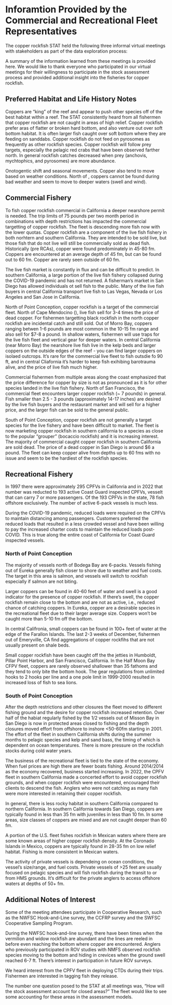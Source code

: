# Inforamtion Provided by the Commercial and Recreational Fleet Representatives


The copper rockfish STAT held the following three informal virtual meetings with stakeholders as part of the data exploration process:

\begin{enumerate}
\item Copper Rockfish & the Commercial Fisheries on January 10, 2023 (24 attendees)
\item Copper Rockfish  & the Recreational Fishery South of Pt. Conception on January 23, 2023 (17 attendees)
\item  & the Recreational Fishery North of Pt. Conception on January 30, 2023 (19 attendees)
\end{enumerate}


A summary of the information learned from these meetings is provided here. We would like to thank everyone who participated in our virtual meetings for their willingness to participate in the stock assessment process and provided additional insight into the fisheries for copper rockfish.

## Preferred Habitat and Life History Notes

Coppers are "king" of the reef and appear to push other species off of the best habitat within a reef. The STAT consistently heard from all fishermen that copper rockfish are not caught in areas of high relief. Copper rockfish prefer aras of flatter or broken hard bottom, and also venture out over soft bottom habitat. It is often larger fish caught over soft bottom where they are feeding on sanddabs. Copper rockfish do not feed on pyrosomes as frequently as other rockfish species.  Copper rockfish will follow prey targets, especially the pelagic red crabs that have been observed farther north.
In general rockfish catches decreased when prey (anchovis, mychtophics, and pyrosomes) are more abundance. 

Onotogentic shift and seasonal movements. Copper also tend to move based on weather conditions. North of \PtC, coppers cannot be found during bad weather and seem to move to deeper waters (swell and wind). 

## Commercial Fishery

To fish copper rockfish commercial in California a deeper nearshore permit is needed.  The trip limits of 75 pounds per two month period in combinations with depth restrictions has impacted the commercial targetting of copper rockfish. The fleet is descending more fish now with the lower quotas. Copper rockfish are a component of the live fish fishery in both norhtern and southern California. They are intended to be sold live, but those fish that do not live will still be commercially sold as dead fish. Historically (pre RCAs), copper were found predominately in 45-80 fm. Coppers are encountered at an average depth of 45 fm, but can be found out to 60 fm. Copper are rarely seen outside of 60 fm.

The live fish market is constantly in flux and can be difficult to predict. In southern California, a large portion of the live fish fishery collapsed during the COVID-19 pandemic and has not returned. A fisherman's market in San Diego has allowed individuals ot sell fish to the public.  Many of the live fish buyers in central California transport live fish to Las Vegas, Nevada or Los Angeles and San Jose in California. 

North of Point Conception, copper rockfish is a target of the commercial fleet. North of Cape Mendocino (\CapeM), live fish sell for 3-4 times the price of dead copper. For fishermen targetting black rockfish in the north copper rockfish are incidental catch and still sold. Out of Morro Bay, coppers ranging betwen 1-6 pounds are most common in the 10-15 fm range and also sell for $7-8 a pound. In shallow waters, fishermen will use traps for the live fish fleet and vertical gear for deeper waters. In central California (near Morro Bay) the nearshore live fish live in the kelp beds and larger coppers on the outside edges of the reef - you can find larger coppers on isolaed outcrops. It's rare for the commercial live fleet to fish outsdie fo 90 ft, and in central Cliafornia it's harder to keep fish exihibing barotrauma alive, and the price of live fish much higher.

Commercial fishermen from multiple areas along the coast emphasized that the price difference for copper by size is not as pronounced as it is for other species landed in the live fish fishery. North of San Francisco, the commercial fleet encounters larger copper rockfish (~ 7 pounds) in general.  Fish smaller than 2.5 - 3 pounds (approximately 14-17 inches) are desired by the live fish buyers and the restaurant market and will sell for a higher price, and the larger fish can be sold to the general public.

South of Point Conception, copper rockfish are not generally a target species for the live fishery and have been difficult to market. The fleet is now marketing copper rockfish in southern california to a species as close to the popular "grouper" (bocaccio rockfish) and it is increasing interest. The majority of commercial caught copper rockfish in southern California are sold dead.  The price of a dead copper in San Diego is around $6 a pound. The fleet can keep copper alive from depths up to 60 fms with no issue and seem to be the hardiest of the rockfish species. 

## Recreational Fishery

In 1997 there were approximately 295 CPFVs in Califonria and in 2022 that number was reducted to 193 active Coast Guard inspected CPFVs, vesselt that can carry 7 or more passengers. Of the 193 CPFVs in the state, 78 fish offshore exclusively. The number of active 6-pack vessels is much less.

During the COVID-19 pandemic, reduced loads were required on the CPFVs to maintain distancing among passengers.  Customers preferred the reduced loads that resulted in a less crowded vessel and have been willing to pay the increased charter costs to maintain the reduced loads post-COVID. This is true along the entire coast of California for Coast Guard inspected vessels.

### North of Point Conception

The majority of vessels north of Bodega Bay are 6-packs. Vessels fishing out of Eureka generally fish closer to shore due to weather and fuel costs. The target in this area is salmon, and vessels will switch to rockfish especially if salmon are not biting.

Larger coppers can be found in 40-60 feet of water and swell is a good indicator for the presence of copper rockfish. If there's swell, the copper rockfish remain close to the bottom and are not as active, i.e., reduced chance of catching coppers.  In Eureka, copper are a desirable species in the recreational fleet due to their larger average size. Coppers won't be caught more than 5-10 fm off the bottom. 

In central Califronia, small coppers can be found in 100+ feet of water at the edge of the Farallon Islands. The last 2-3 weeks of December, fishermen out of Emeryville, CA find aggregations of copper rockfihs that are not usually present on shale beds.

Small copper rockfish have been caught off the the jetties in Humboldt, Pillar Point Harbor, and San Francisco, California. In the Half Moon Bay CFPV fleet, coppers are rarely observed shallower than 35 fathoms and they tend to only bite the bottom hook. The gear regulations from unlimited hooks to 2 hooks per line and a one pole limit in 1999-2000 resulted in increased loss of fish to sea lions. 

### South of Point Conception

After the depth restrictions and other closures the fleet moved to different fishing ground and the desire for copper rockfish increased retention. Over half of the habiat regularly fished by the 1/2 vessels out of Misson Bay in San Diego is now in protected areas closed to fishing and the depth closures moved effort from offshore to inshore <50-60fm starting in 2001. The effort of the fleet in southern California shifts during the summer months to pelagic species and kelp and sand bass, the timing of which is dependent on ocean temperatures. There is more pressure on the rockfish stocks during cold water years.

The business of the recreational fleet is tied to the state of the economy. When fuel prices are high there are fewer boats fishing. Around 2014/2014 as the economy recovered, business started increasing. 
In 2022, the CPFV fleet in southern California made a concerted effort to avoid copper rockfish grounds, and when copper rockfish were encountered, encouraged their clients to descend the fish. Anglers who were not catching as many fish were more interested in retaining their copper rockfish.

In general, there is less rocky habitat in southern California compared to northern California. In southern California towards San Diego, coppers are typically found in less than 35 fm with juveniles in less than 10 fm. In some areas, size classes of coppers are mixed and are not caught deeper than 60 fm.

A portion of the U.S. fleet fishes rockfish in Mexican waters where there are some known areas of higher copper rockfish density. At the Coronado Islands in Mexico, coppers are typically found in 28-35 fm on low relief habitat. Fishing is more consistent in Mexican waters.

The activity of private vessels is dependeing on ocean conditions, the vessel's size/range, and fuel costs. Private vessels of >25 feet are usually focused on pelagic species and will fish rockfish during the transit to or from HMS grounds.  It's difficult for the private anglers to access offshore waters at depths of 50+ fm.


## Additional Notes of Interest

Some of the meeting attendees participate in Cooperative Research, such as the NWFSC Hook-and-Line survey, the CCFRP survey and the SWFSC Cooperative Sampling Program.

During the NWFSC hook-and-line survey, there have been times when the vermilion and widow rockfish are abundant and the lines are reeled in before even reaching the bottom where copper are encountered. Anglers who previously participated in ROV studies with NMFS observed rockfish species moving to the bottom and hiding in crevices when the ground swell reached 6-7 ft. There's interest in participation in future ROV surveys.  

We heard interest from the CPFV fleet in deploying CTDs during their trips. Fishermen are interested in tagging fish they release.

The number one question posed to the STAT at all meetings was, "How will the stock assessment account for closed areas?" The fleet would like to see some accounting for these areas in the assessment models.